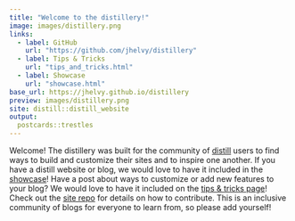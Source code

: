 ```yaml
---
title: "Welcome to the distillery!"
image: images/distillery.png
links:
  - label: GitHub
    url: "https://github.com/jhelvy/distillery"
  - label: Tips & Tricks
    url: "tips_and_tricks.html"
  - label: Showcase
    url: "showcase.html"
base_url: https://jhelvy.github.io/distillery
preview: images/distillery.png
site: distill::distill_website
output:
  postcards::trestles
---
```


Welcome! The distillery was built for the community of [distill](https://rstudio.github.io/distill/) users to find ways to build and customize their sites and to inspire one another. If you have a distill website or blog, we would love to have it included in the [showcase](https://jhelvy.github.io/distillery/showcase.html)! Have a post about ways to customize or add new features to your blog? We would love to have it included on the [tips & tricks page](https://jhelvy.github.io/distillery/tips_and_tricks.html)! Check out the [site repo](https://github.com/jhelvy/distillery) for details on how to contribute. This is an inclusive community of blogs for everyone to learn from, so please add yourself!

